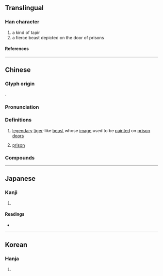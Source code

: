 {{character info/new}}
==Translingual==

===Han character===
{{Han char|rn=94|rad=犬|as=07|sn=10|four=41214|canj=KHPPG|ids=⿰犭坒}}

# a kind of tapir
# a fierce beast depicted on the door of prisons

====References====
{{Han ref|kx=0711.130|dkj=20410|dj=1123.130|hdz=21348.070|uh=72F4}}

----

==Chinese==
{{zh-forms}}

===Glyph origin===
{{Han etym}}
{{Han compound|犬|坒|ls=psc|c1=s|c2=p|t1=dog}}.

===Pronunciation===
{{zh-pron
|m=bì
|c=bai6
|mn=xm,zz:pē/qz:pě
|mn-t=bi2
|mc=y
|oc=y
|cat=n
}}

===Definitions===
{{zh-hanzi}}

# {{lb|zh|literary|Chinese mythology}} [[legendary]] [[tiger]]-like [[beast]] whose [[image]] used to be [[paint]]ed on [[prison]] [[door]]s
# {{lb|zh|literary|figurative}} [[prison]]

===Compounds===
{{zh-der|狴犴}}

----

==Japanese==

===Kanji===
{{ja-kanji|grade=|rs=犬07}}

# {{rfdef|ja|sort=犬07}}

====Readings====
* {{ja-readings|on=[[へい]] (hei), [[はい]] (hai), [[ばい]] (bai)|kun=}}

----

==Korean==

===Hanja===
{{ko-hanja|hangeul=폐|eumhun=|rv=pye|mr=p'ye|y=phyey}}

# {{rfdef|ko|sort=犬07}}